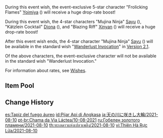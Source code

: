 {{Wish
|name              = Tapestry of Golden Flames 2021-08-10
|image             = Tapestry of Golden Flames 2021-08-10.png
|type              = Character Event
|duration          = event
|time_start        = 2021-08-10 18:00:00
|time_end          = 2021-08-31 14:59:59
|link              = https://genshin.hoyoverse.com/en/news/detail/14773
|preceding         = The Heron's Court/2021-07-21
|succeeding        = Reign of Serenity/2021-09-01
|alongside         = Epitome Invocation/2021-08-10
|next              = Tapestry of Golden Flames/2022-08-02
}}
During this event wish, the event-exclusive 5-star character "Frolicking Flames" [[Yoimiya]] ({{Pyro}}) will receive a huge drop-rate boost!

During this event wish, the 4-star characters "Mujina Ninja" [[Sayu]] ({{Anemo}}), "Kätzlein Cocktail" [[Diona]] ({{Cryo}}), and "Blazing Riff" [[Xinyan]] ({{Pyro}}) will receive a huge drop-rate boost!

After this event wish ends, the 4-star character "Mujina Ninja" [[Sayu]] ({{Anemo}}) will be available in the standard wish "[[Wanderlust Invocation]]" in [[Version 2.1]].

Of the above characters, the event-exclusive character will not be available in the standard wish "Wanderlust Invocation."

For information about rates, see [[Wishes]].

==Item Pool==
{{Wish Pool
|^Yoimiya
|^Sayu
|^Diona
|^Xinyan
|Diluc
|Jean
|Keqing
|Mona
|Qiqi
|Barbara
|Beidou
|Bennett
|Chongyun
|Fischl
|Ningguang
|Noelle
|Razor
|Rosaria
|Sucrose
|Xiangling
|Xingqiu
|Yanfei
|Dragon's Bane
|Eye of Perception
|Favonius Codex
|Favonius Greatsword
|Favonius Lance
|Favonius Sword
|Favonius Warbow
|Lion's Roar
|Rainslasher
|Rust
|Sacrificial Bow
|Sacrificial Fragments
|Sacrificial Greatsword
|Sacrificial Sword
|The Bell
|The Flute
|The Stringless
|The Widsith
|Black Tassel
|Bloodtainted Greatsword
|Cool Steel
|Debate Club
|Emerald Orb
|Ferrous Shadow
|Harbinger of Dawn
|Magic Guide
|Raven Bow
|Sharpshooter's Oath
|Skyrider Sword
|Slingshot
|Thrilling Tales of Dragon Slayers
}}

==Change History==
{{Change History|2.0}}

[[es:Tapiz del fuego áureo]]
[[id:Pijar Api di Angkasa]]
[[ja:天の川に咲きし大輪/2021-08-10]]
[[pt-br:Chama da Via Láctea/10-08-2021]]
[[ru:Гобелен золотого пламени/2021-08-10]]
[[th:ทะเลดาวแห่งเปลวเพลิง/2021-08-10]]
[[vi:Thiên Hà Rực Lửa/2021-08-10]]